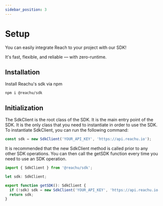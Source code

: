 ```yaml
---
sidebar_position: 3
---
```


# Setup

You can easily integrate Reach to your project with our SDK!

It's fast, flexible, and reliable — with zero-runtime.

## Installation

Install Reachu's sdk via npm

```shell
npm i @reachu/sdk
```

## Initialization

The SdkClient is the root class of the SDK. It is the main entry point of the
SDK. It is the only class that you need to instantiate in order to use the SDK.
To instantiate SdkClient, you can run the following command:

```js
const sdk = new SdkClient('YOUR_API_KEY', 'https://api.reachu.io');
```

It is recommended that the new SdkClient method is called prior to any other SDK
operations. You can then call the getSDK function every time you need to use an
SDK operation.

```js
import { SdkClient } from '@reachu/sdk';

let sdk: SdkClient;

export function getSDK(): SdkClient {
  if (!sdk) sdk = new SdkClient('YOUR_API_KEY', 'https://api.reachu.io');
  return sdk;
}
```
